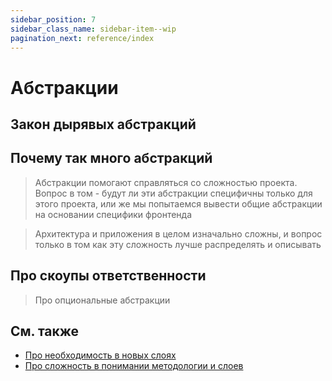 ```yaml
---
sidebar_position: 7
sidebar_class_name: sidebar-item--wip
pagination_next: reference/index
---
```



# Абстракции

<WIP ticket="186" />

## Закон дырявых абстракций

## Почему так много абстракций

> Абстракции помогают справляться со сложностью проекта. Вопрос в том - будут ли эти абстракции специфичны только для этого проекта, или же мы попытаемся вывести общие абстракции на основании специфики фронтенда

> Архитектура и приложения в целом изначально сложны, и вопрос только в том как эту сложность лучше распределять и описывать

## Про скоупы ответственности

> Про опциональные абстракции

## См. также
- [Про необходимость в новых слоях](https://t.me/feature_sliced/2801)
- [Про сложность в понимании методологии и слоев](https://t.me/feature_sliced/2619)
